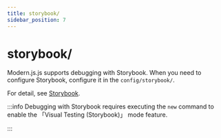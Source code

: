 ```yaml
---
title: storybook/
sidebar_position: 7
---
```

# storybook/

Modern.js.js supports debugging with Storybook. When you need to configure Storybook, configure it in the `config/storybook/`.

For detail, see [Storybook](https://storybook.js.org/docs/react/configure/overview).

:::info
Debugging with Storybook requires executing the `new` command to enable the 「Visual Testing (Storybook)」 mode feature.

:::
